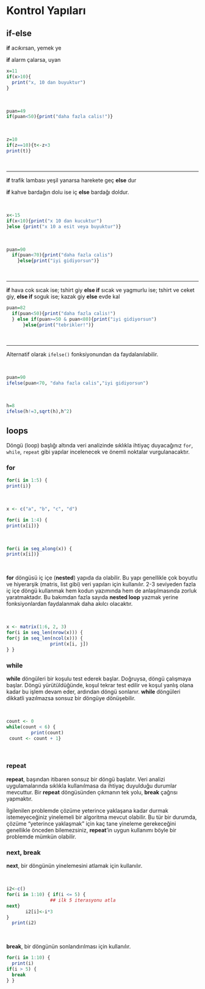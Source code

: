 # Kontrol Yapıları

## if-else 

**if** acıkırsan, yemek ye

**if** alarm çalarsa, uyan

```r
x=11
if(x>10){
  print("x, 10 dan buyuktur")
}
```

<br>

```r
puan=49
if(puan<50){print("daha fazla calis!")}
```

<br>

```r
z=10
if(z==10){t<-z+3
print(t)}
```

<br>

---------

**if** trafik lambası yeşil yanarsa harekete geç **else** dur

**if** kahve bardağın dolu ise iç **else** bardağı doldur.

<br>

```r
x<-15
if(x<10){print("x 10 dan kucuktur")
}else {print("x 10 a esit veya buyuktur")}
```

<br>

```r
puan=90
  if(puan<70){print("daha fazla calis")
    }else{print("iyi gidiyorsun")}
```

<br>

---------

**if** hava cok sıcak ise; tshirt giy **else if** sıcak ve yagmurlu ise; tshirt ve ceket giy,
**else if** soguk ise; kazak giy **else** evde kal

```r
puan=82
  if(puan<50){print("daha fazla calis!")
  } else if(puan>=50 & puan<80){print("iyi gidiyorsun")
      }else{print("tebrikler!")}
```

<br>

--------

Alternatif olarak `ifelse()` fonksiyonundan da faydalanılabilir.

<br>

```r
puan=90
ifelse(puan<70, "daha fazla calis","iyi gidiyorsun")
```

<br>

```r
h=8
ifelse(h!=3,sqrt(h),h^2)
```


## loops

Döngü (loop) başlığı altında veri analizinde sıklıkla ihtiyaç duyacağınız `for`, `while`, `repeat` gibi yapılar incelenecek ve önemli noktalar vurgulanacaktır.

### for

```r
for(i in 1:5) {
print(i)}
```

<br>

```r
x <- c("a", "b", "c", "d") 

for(i in 1:4) {
print(x[i])}
```

<br>

```r
for(i in seq_along(x)) {
print(x[i])}
```

<br>

**for** döngüsü iç içe (**nested**) yapıda da olabilir. Bu yapı genellikle çok boyutlu ve hiyerarşik (matris, list gibi) veri yapıları için kullanılır. 2-3 seviyeden fazla iç içe döngü kullanmak hem kodun yazımında hem de anlaşılmasında zorluk yaratmaktadır. Bu bakımdan fazla sayıda **nested loop** yazmak yerine fonksiyonlardan faydalanmak daha akılcı olacaktır.

<br>
```r
x <- matrix(1:6, 2, 3)
for(i in seq_len(nrow(x))) {
for(j in seq_len(ncol(x))) {
                print(x[i, j])
} }

```


### while

**while** döngüleri bir koşulu test ederek başlar. Doğruysa, döngü çalışmaya başlar. Döngü yürütüldüğünde, koşul tekrar test edilir ve koşul yanlış olana kadar bu işlem devam eder, ardından döngü sonlanır. **while** döngüleri dikkatli yazılmazsa sonsuz bir döngüye dönüşebilir.

<br>

```r
count <- 0
while(count < 6) {
         print(count)
 count <- count + 1}
```
<br>


### repeat

**repeat**, başından itibaren sonsuz bir döngü başlatır. Veri analizi uygulamalarında sıklıkla kullanılmasa da ihtiyaç duyulduğu durumlar mevcuttur. Bir **repeat** döngüsünden çıkmanın tek yolu, **break** çağrısı yapmaktır.

İlgilenilen problemde çözüme yeterince yaklaşana kadar durmak istemeyeceğiniz yinelemeli bir algoritma mevcut olabilir. Bu tür bir durumda, çözüme "yeterince yaklaşmak" için kaç tane yineleme gerekeceğini genellikle önceden bilemezsiniz, **repeat**'in uygun kullanımı böyle bir problemde mümkün olabilir.


### next, break

**next**, bir döngünün yinelemesini atlamak için kullanılır.

<br>

```r
i2<-c()
for(i in 1:10) { if(i <= 5) {
                ## ilk 5 iterasyonu atla
next}
       i2[i]<-i*3 
}
  print(i2)
```

<br>

**break**, bir döngünün sonlandırılması için kullanılır.

```r
for(i in 1:10) { 
  print(i)
if(i > 5) {
  break
} }
```






